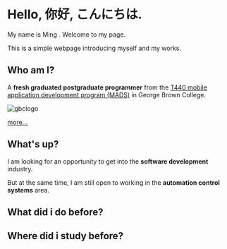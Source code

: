 
# Hello, 你好, こんにちは.

My name is <span style={{fontSize:24}}> Ming </span>. Welcome to my page.

This is a simple webpage introducing myself and my works.

## Who am I?

A **fresh graduated postgraduate programmer** from the [T440 mobile application development program (MADS)](https://www.georgebrown.ca/programs/mobile-application-development-and-strategy-program-postgraduate-t440) in George Brown College. 

![gbclogo](/../public/pic/gbclogo1.png)

[more...](/about)


## What's up?

I am looking for an opportunity to get into the **software development** industry. 

But at the same time, I am still open to working in the **automation control systems** area.

## What did i do before?
 
<Cards>
  <Card title="School Projects" href="/works/SchoolProjects" />
  <Card title="Job Projects" href="/works/Programmer" />
</Cards>

## Where did i study before?

<Cards>
  <Card title="Postgraduate" href="/study/GeorgeBrown" />
  <Card title="UnderGraduate" href="/study/PolyU" />
</Cards>
